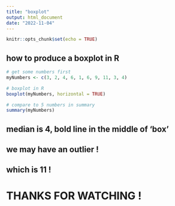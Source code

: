 ```yaml
---
title: "boxplot"
output: html_document
date: "2022-11-04"
---
```


```r
knitr::opts_chunk$set(echo = TRUE)
```

## how to produce a boxplot in R
```r
# get some numbers first
myNumbers <- c(3, 2, 4, 6, 1, 6, 9, 11, 3, 4)
```

```r
# boxplot in R
boxplot(myNumbers, horizontal = TRUE)
```

```r
# compare to 5 numbers in summary
summary(myNumbers)
```
## median is 4, bold line in the middle of 'box'

## we may have an outlier !
## which is 11 !
# THANKS FOR WATCHING !



















